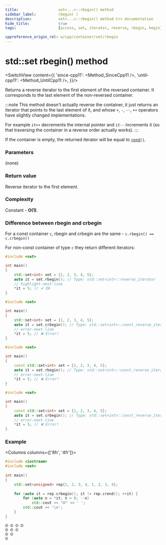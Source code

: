 ```yaml
---
title:					set<...>::rbegin() method
sidebar_label:			rbegin( )
description:		    set<...>::rbegin() method C++ documentation
hide_title:				true
tags:					[access, set, iterator, reverse, rbegin, begin]

cppreference_origin_rel: w/cpp/container/set/rbegin
---
```



<!-- Terms -->

<!----------------- Codes ---------------------->

<!-- rbegin() -->

# std::set rbegin() method

<SwitchView content={{
        'since-cpp11': <Method_SinceCpp11 />,
        'until-cpp11': <Method_UntilCpp11 />,
    }}/>

Returns a <Tooltip title={Term_ContAlias_ReverseIterator}>reverse iterator</Tooltip> to the first element of the reversed container.
It corresponds to the last element of the non-reversed container.

:::note
This method doesn't actually reverse the container, it just returns an iterator that points to the last element of it,
and whose `+`, `-`, `--`, `++` operators have slightly changed implementations.

For example `it++` decrements the internal pointer and `it--` increments it (so that traversing the container in a reverse order actually works).
:::

If the container is empty, the returned iterator will be equal to [`rend()`](/docs/std/containers/sets/set/rend).

### Parameters

(none)

### Return value

Reverse iterator to the first element.

### Complexity

Constant - **O(1)**.

### Difference between rbegin and crbegin

For a const container `c`, rbegin and crbegin are the same - `c.rbegin() == c.crbegin()`

For non-const container of type `c` they return different iterators:

<Tabs>
<TabItem value="non-const-container" label="Non const container" default>

<Tabs>
<TabItem value="rbegin" label="rbegin" default>

```cpp
#include <set>

int main()
{
    std::set<int> set = {1, 2, 3, 4, 5};
    auto it = set.rbegin(); // Type: std::set<int>::reverse_iterator
    // highlight-next-line
    *it = 5; // ✔ Ok
}
```

</TabItem>
<TabItem value="crbegin" label="crbegin" default>

```cpp
#include <set>

int main()
{
    std::set<int> set = {1, 2, 3, 4, 5};
    auto it = set.crbegin(); // Type: std::set<int>::const_reverse_iterator
    // error-next-line
    *it = 5; // ❌ Error! 
}
```

</TabItem>
</Tabs>

</TabItem>
<TabItem value="const-container" label="Const container">

<Tabs>
<TabItem value="rbegin" label="rbegin" default>

```cpp
#include <set>

int main()
{
    const std::set<int> set = {1, 2, 3, 4, 5};
    auto it = set.rbegin(); // Type: std::set<int>::const_reverse_iterator
    // error-next-line
    *it = 5; // ❌ Error! 
}
```

</TabItem>
<TabItem value="crbegin" label="crbegin" default>

```cpp
#include <set>

int main()
{
    const std::set<int> set = {1, 2, 3, 4, 5};
    auto it = set.crbegin(); // Type: std::set<int>::const_reverse_iterator
    // error-next-line
    *it = 5; // ❌ Error! 
}
```

</TabItem>
</Tabs>

</TabItem>
</Tabs>

### Example

<Columns columns={['8fr', '4fr']}>
<div>

```cpp title='Main.cpp' showLineNumbers
#include <iostream>
#include <set>
 
int main()
{
    std::set<unsigned> rep{1, 2, 3, 4, 1, 2, 3, 4};
 
    for (auto it = rep.crbegin(); it != rep.crend(); ++it) {
        for (auto n = *it; n > 0; --n)
            std::cout << "⏼" << ' ';
        std::cout << '\n';
    }
}
```

</div>
<div>

```plaintext title="Output"
⏼ ⏼ ⏼ ⏼ 
⏼ ⏼ ⏼ 
⏼ ⏼ 
⏼
```

</div>
</Columns>
